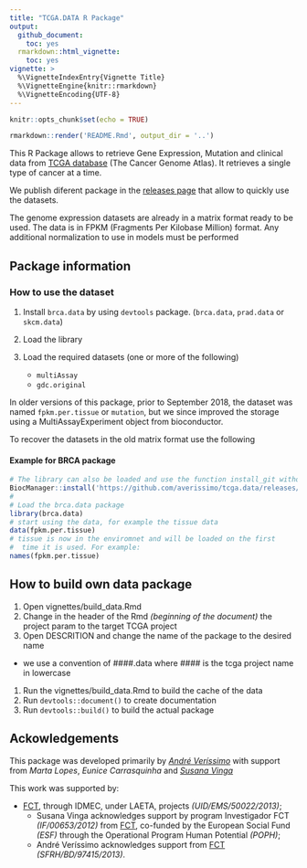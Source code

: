 ```yaml
---
title: "TCGA.DATA R Package"
output:
  github_document:
    toc: yes
  rmarkdown::html_vignette:
    toc: yes
vignette: >
  %\VignetteIndexEntry{Vignette Title}
  %\VignetteEngine{knitr::rmarkdown}
  %\VignetteEncoding{UTF-8}
---
```


```r
knitr::opts_chunk$set(echo = TRUE)
```

```r
rmarkdown::render('README.Rmd', output_dir = '..')
```


This R Package allows to retrieve Gene Expression, Mutation and clinical data from [TCGA database](http://gdc-portal.nci.nih.gov/) (The Cancer Genome Atlas). It retrieves a single type of cancer at a time.

We publish diferent package in the [releases page](https://github.com/averissimo/tcga.data/releases) that allow to quickly use the datasets.

The genome expression datasets are already in a matrix format ready to be used. The data is in FPKM (Fragments Per Kilobase Million) format. Any additional normalization to use in models must be performed

## Package information

### How to use the dataset

1. Install `brca.data` by using `devtools` package. (`brca.data`, `prad.data` or `skcm.data`)

1. Load the library

1. Load the required datasets (one or more of the following)
    - `multiAssay`
    - `gdc.original`

In older versions of this package, prior to September 2018, the dataset was named `fpkm.per.tissue` or `mutation`, but we since improved the storage using a MultiAssayExperiment object from bioconductor.

To recover the datasets in the old matrix format use the following 

#### Example for BRCA package

```r
# The library can also be loaded and use the function install_git without 'devtools::' prefix
BiocManager::install('https://github.com/averissimo/tcga.data/releases/download/2016.12.15-brca/brca.data_1.0.tar.gz')
#
# Load the brca.data package
library(brca.data)
# start using the data, for example the tissue data
data(fpkm.per.tissue)
# tissue is now in the enviromnet and will be loaded on the first
#  time it is used. For example:
names(fpkm.per.tissue)
```

## How to build own data package

1. Open vignettes/build_data.Rmd
1. Change in the header of the Rmd *(beginning of the document)* the project param to the target TCGA project
1. Open DESCRITION and change the name of the package to the desired name
  * we use a convention of ####.data where #### is the tcga project name in lowercase
1. Run the vignettes/build_data.Rmd to build the cache of the data
1. Run `devtools::document()` to create documentation
1. Run `devtools::build()` to build the actual package

## Ackowledgements

This package was developed primarily by *[André Veríssimo](http://web.tecnico.ulisboa.pt/andre.verissimo/)* with support from *Marta Lopes*, *Eunice Carrasquinha* and *[Susana Vinga](http://web.tecnico.ulisboa.pt/susanavinga/)*

This work was supported by:

- [FCT](www.fct.pt), through IDMEC, under LAETA, projects *(UID/EMS/50022/2013)*;
  - Susana Vinga acknowledges support by program
 Investigador FCT *(IF/00653/2012)* from [FCT](www.fct.pt), co-funded by the European Social Fund *(ESF)* through the Operational Program Human Potential *(POPH)*;
  - André Veríssimo acknowledges support from [FCT](www.fct.pt) *(SFRH/BD/97415/2013)*.
